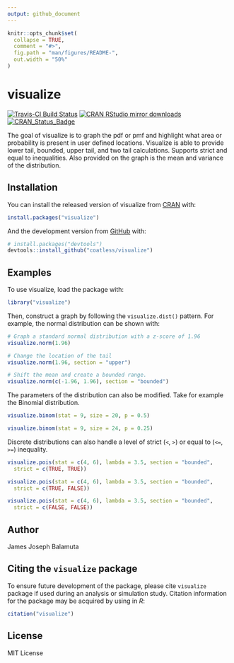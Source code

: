 ```yaml
---
output: github_document
---
```


<!-- README.md is generated from README.Rmd. Please edit that file -->

```r
knitr::opts_chunk$set(
  collapse = TRUE,
  comment = "#>",
  fig.path = "man/figures/README-",
  out.width = "50%"
)
```

# visualize

<!-- badges: start -->
[![Travis-CI Build Status](https://travis-ci.org/coatless/visualize.svg?branch=master)](https://travis-ci.org/coatless/visualize)
[![CRAN RStudio mirror downloads](http://cranlogs.r-pkg.org/badges/visualize)](http://www.r-pkg.org/pkg/visualize)
[![CRAN_Status_Badge](http://www.r-pkg.org/badges/version/visualize)](https://cran.r-project.org/package=visualize)
<!-- badges: end -->

The goal of visualize is to graph the pdf or pmf and highlight what area or
probability is present in user defined locations. Visualize is able to provide
lower tail, bounded, upper tail, and two tail calculations. Supports strict and
equal to inequalities. Also provided on the graph is the mean and variance of
the distribution.

## Installation

You can install the released version of visualize from [CRAN](https://CRAN.R-project.org) with:

``` r
install.packages("visualize")
```

And the development version from [GitHub](https://github.com/) with:

``` r
# install.packages("devtools")
devtools::install_github("coatless/visualize")
```

## Examples

To use visualize, load the package with:

```r
library("visualize")
```

Then, construct a graph by following the `visualize.dist()` pattern. For example,
the normal distribution can be shown with: 

```r
# Graph a standard normal distribution with a z-score of 1.96
visualize.norm(1.96)

# Change the location of the tail
visualize.norm(1.96, section = "upper")

# Shift the mean and create a bounded range.
visualize.norm(c(-1.96, 1.96), section = "bounded")
```

The parameters of the distribution can also be modified. Take for example the
Binomial distribution.

```r
visualize.binom(stat = 9, size = 20, p = 0.5)

visualize.binom(stat = 9, size = 24, p = 0.25)
```

Discrete distributions can also handle a level of strict (`<`, `>`) or equal
to (`<=`, `>=`) inequality.


```r
visualize.pois(stat = c(4, 6), lambda = 3.5, section = "bounded",
  strict = c(TRUE, TRUE))

visualize.pois(stat = c(4, 6), lambda = 3.5, section = "bounded",
  strict = c(TRUE, FALSE))

visualize.pois(stat = c(4, 6), lambda = 3.5, section = "bounded",
  strict = c(FALSE, FALSE))
```


## Author

James Joseph Balamuta

## Citing the `visualize` package

To ensure future development of the package, please cite `visualize`
package if used during an analysis or simulation study. Citation information
for the package may be acquired by using in *R*:

```r
citation("visualize")
```

## License

MIT License
